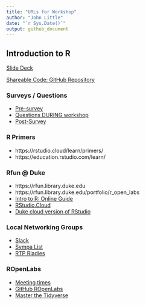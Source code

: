 ```yaml
---
title: "URLs for Workshop"
author: "John Little"
date: "`r Sys.Date()`"
output: github_document
---
```


## Introduction to R

[Slide Deck](https://rfun.library.duke.edu/intro2r/slides)  

[Shareable Code: GitHub Repository](https://github.com/libjohn/intro2r-code)

### Surveys / Questions

- [Pre-survey](https://forms.gle/kdgTR9dFPz9KnuLr8)
- [Questions DURING workshop](https://docs.google.com/document/d/1ByiMj64yTJjSOzx8-2NFIoIyL2ZRH73-KuqEnBtSCFw/edit?usp=sharing)
- [Post-Survey](https://forms.gle/f4J221htDEsBKdp56)

### R Primers

- https://rstudio.cloud/learn/primers/
- https://education.rstudio.com/learn/


### Rfun @ Duke

- https://rfun.library.duke.edu
- https://rfun.library.duke.edu/portfolio/r_open_labs
- [Intro to R: Online Guide ](https://rfun.library.duke.edu/intro2r)
- [RStudio.Cloud](https://RStudio.cloud)
- [Duke cloud version of RStudio](https://vm-manage.oit.duke.edu/containers/rstudio )

### Local Networking Groups

- [Slack](https://ropenlabs.slack.com)  		
- [Sympa List](https://lists.duke.edu/sympa/info/ropenlabs)
- [RTP Rladies](https://www.meetup.com/rladies-rtp/events/)

### ROpenLabs

- [Meeting times](https://rfun.library.duke.edu/portfolio/r_open_labs/)
- [GitHub ROpenLabs](https://github.com/libjohn/ropenlabs)
-	[Master the Tidyverse](https://github.com/rstudio/master-the-tidyverse)

